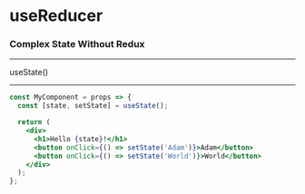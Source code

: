 # useReducer

### Complex State Without Redux

---

useState()

---

```jsx
const MyComponent = props => {
  const [state, setState] = useState();

  return (
    <div>
      <h1>Hello {state}!</h1>
      <button onClick={() => setState('Adam')}>Adam</button>
      <button onClick={() => setState('World')}>World</button>
    </div>
  );
};
```
